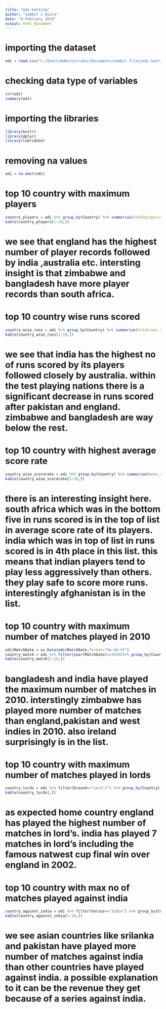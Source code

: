 ---
title: "odi-batting"
author: "sambit s misra"
date: "4 February 2018"
output: html_document
---
# importing the dataset
```{r}
odi = read.csv("C:/Users/Administrator/Documents/sambit files/odi-batting.csv",header=T)
```

# checking data type of variables
```{r}
str(odi)
summary(odi)
```

# importing the libraries
```{r}
library(knitr)
library(dplyr)
library(lubridate)
```

# removing na values
```{r}
odi = na.omit(odi)
```

# top 10 country with maximum players 
```{r}
country_players = odi %>% group_by(Country) %>% summarise(totalplayers=n_distinct(Player)) %>% arrange(-totalplayers)
kable(country_players[1:10,])
```

# we see that england has the highest number of player records followed by india ,australia etc. intersting insight is that zimbabwe and bangladesh have more player records than south africa.

# top 10 country wise runs scored
```{r}

country_wise_runs = odi %>% group_by(Country) %>% summarise(totalruns = sum(Runs)) %>% arrange(-totalruns)
kable(country_wise_runs[1:10,])
```

# we see that india has the highest no of runs scored by its players followed closely by australia. within the test playing nations there is a significant decrease in runs scored after pakistan and england. zimbabwe and bangladesh are way below the rest.

# top 10 country with highest average score rate
```{r}
country_wise_scorerate = odi %>% group_by(Country) %>% summarise(mean_scorerate = mean(ScoreRate)) %>% arrange(-mean_scorerate)
kable(country_wise_scorerate[1:10,])
```

# there is an interesting insight here. south africa which was in the bottom five in runs scored is in the top of list in average score rate of its players. india which was in top of list in runs scored is in 4th place in this list. this means that indian players tend to play less aggressively than others. they play safe to score more runs. interestingly afghanistan is in the list.

# top 10 country with maximum number of matches played in 2010
```{r}
odi$MatchDate = as.Date(odi$MatchDate,format="%m-%d-%Y")
country_match = odi %>% filter(year(MatchDate)==2010)%>% group_by(Country) %>% summarise(totalmatch=n_distinct(MatchDate)) %>% arrange(-totalmatch)
kable(country_match[1:10,])
```

# bangladesh and india have played the maximum number of matches in 2010. interstingly zimbabwe has played more number of matches than england,pakistan and west indies in 2010. also ireland surprisingly is in the list.

# top 10 country with maximum number of matches played in lords
```{r}
country_lords = odi %>% filter(Ground=="Lord's") %>% group_by(Country) %>% summarise(lords_match=n_distinct(MatchDate)) %>% arrange(-lords_match)
kable(country_lords[,])
```

# as expected home country england has played the highest number of matches in lord's. india has played 7 matches in lord's including the famous natwest cup final win over england in 2002.

# top 10 country with max no of matches played against india
```{r}
country_against_india = odi %>% filter(Versus=="India") %>% group_by(Country) %>% summarise(against_india=n_distinct(MatchDate)) %>% arrange(-against_india)
kable(country_against_india[1:10,])
```

# we see asian countries like srilanka and pakistan have played more number of matches against india than other countries have played against india. a possible explanation to it can be the revenue they get because of a series against india.
